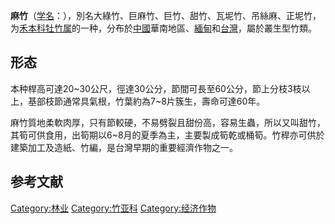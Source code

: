 {{Speciesbox
| image =Dendrocalamus latiflorus - Shinjuku Gyo-en Greenhouse - Tokyo, Japan - DSC05729.jpg
| taxon = Dendrocalamus latiflorus
| authority =[[Munro|Munro]], 1868
}}

'''麻竹'''（[[学名|学名]]：''{{lang|la|Dendrocalamus latiflorus}}''），別名大綠竹、巨麻竹、巨竹、甜竹、瓦坭竹、吊絲麻、正坭竹，为[[禾本科|禾本科]][[牡竹属|牡竹属]]的一种，分布於[[中國|中國]]華南地區、[[緬甸|緬甸]]和[[台灣|台灣]]，屬於叢生型竹類。{{r|theplantlist}}

==形态==
本种桿高可達20~30公尺，徑達30公分，節間可長至60公分，節上分枝3枝以上，基部枝節通常具氣根，竹葉約為7~8片簇生，壽命可達60年。

麻竹質地柔軟肉厚，只有節較硬，不易劈裂且甜份高，容易生蟲，所以又叫甜竹，其筍可供食用，出筍期以6~8月的夏季為主，主要製成筍乾或桶筍。竹稈亦可供於建築加工及造紙、竹編，是台灣早期的重要經濟作物之一。

==参考文献==
{{reflist|refs=
<ref name=theplantlist>[http://www.theplantlist.org/tpl1.1/record/kew-407460 ''Dendrocalamus latiflorus'' Munro]. In: ''The Plant List'' (2013). Version 1.1. Published on the Internet; http://www.theplantlist.org/ [2018-12-14].</ref>
}}

{{taxonbar}}

[[Category:林业|Category:林业]]
[[Category:竹亚科|Category:竹亚科]]
[[Category:经济作物|Category:经济作物]]